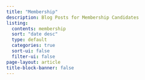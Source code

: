 ```yaml
---
title: "Membership"
description: Blog Posts for Membership Candidates
listing:
  contents: membership
  sort: "date desc"
  type: default
  categories: true
  sort-ui: false
  filter-ui: false
page-layout: article
title-block-banner: false
---
```

